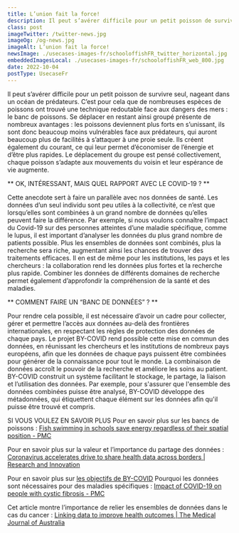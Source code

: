 ```yaml
---
title: L’union fait la force!
description: Il peut s’avérer difficile pour un petit poisson de survivre seul, nageant dans un océan de prédateurs. C’est pour cela que de nombreuses espèces de poissons ont trouvé une technique redoutable face aux dangers des mers - le banc de poissons.
class: post
imageTwitter: /twitter-news.jpg
imageOg: /og-news.jpg
imageAlt: L’union fait la force!
newsImage: ./usecases-images-fr/schooloffishFR_twitter_horizontal.jpg
embeddedImagesLocal: ./usecases-images-fr/schooloffishFR_web_800.jpg
date: 2022-10-04
postType: UsecaseFr
---
```



Il peut s’avérer difficile pour un petit poisson de survivre seul, nageant dans un océan de prédateurs. C’est pour cela que de nombreuses espèces de poissons ont trouvé une technique redoutable face aux dangers des mers : le banc de poissons. Se déplacer en restant ainsi groupé présente de nombreux avantages : les poissons deviennent plus forts en s’unissant, ils sont donc beaucoup moins vulnérables face aux prédateurs, qui auront beaucoup plus de facilités à s’attaquer à une proie seule. Ils créent également du courant, ce qui leur permet d’économiser de l’énergie et d’être plus rapides. Le déplacement du groupe est pensé collectivement, chaque poisson s’adapte aux mouvements du voisin et leur espérance de vie augmente.

** OK, INTÉRESSANT, MAIS QUEL RAPPORT AVEC LE COVID-19 ? **

Cette anecdote sert à faire un parallèle avec nos données de santé. Les données d’un seul individu sont peu utiles à la collectivité, ce n’est que lorsqu’elles sont combinées à un grand nombre de données qu’elles peuvent faire la différence. Par exemple, si nous voulons connaître l’impact du Covid-19 sur des personnes atteintes d’une maladie spécifique, comme le lupus, il est important d’analyser les données du plus grand nombre de patients possible. Plus les ensembles de données sont combinés, plus la recherche sera riche, augmentant ainsi les chances de trouver des traitements efficaces. Il en est de même pour les institutions, les pays et les chercheurs : la collaboration rend les données plus fortes et la recherche plus rapide. Combiner les données de différents domaines de recherche permet également d’approfondir la compréhension de la santé et des maladies. 

** COMMENT FAIRE UN “BANC DE DONNÉES” ? ** 

Pour rendre cela possible, il est nécessaire d’avoir un cadre pour collecter, gérer et permettre l’accès aux données au-delà des frontières internationales, en respectant les règles de protection des données de chaque pays. Le projet BY-COVID rend possible cette mise en commun des données, en réunissant les chercheurs et les institutions de nombreux pays européens, afin que les données de chaque pays puissent être combinées pour générer de la connaissance pour tout le monde. La combinaison de données accroît le pouvoir de la recherche et améliore les soins au patient. BY-COVID construit un système facilitant le stockage, le partage, la liaison et l’utilisation des données. Par exemple, pour s'assurer que l'ensemble des données combinées puisse être analysé, BY-COVID développe des métadonnées, qui étiquettent chaque élément sur les données afin qu'il puisse être trouvé et compris. 

SI VOUS VOULEZ EN SAVOIR PLUS
Pour en savoir plus sur les bancs de poissons : [Fish swimming in schools save energy regardless of their spatial position - PMC ](https://www.ncbi.nlm.nih.gov/pmc/articles/PMC4293471/) 

Pour en savoir plus sur la valeur et l’importance du partage des données : [Coronavirus accelerates drive to share health data across borders | Research and Innovation](https://ec.europa.eu/research-and-innovation/en/horizon-magazine/coronavirus-accelerates-drive-share-health-data-across-borders)

Pour en savoir plus sur [les objectifs de BY-COVID](https://by-covid.org/about/#objectives)
Pourquoi les données sont nécessaires pour des maladies spécifiques : [Impact of COVID-19 on people with cystic fibrosis - PMC](https://www.ncbi.nlm.nih.gov/pmc/articles/PMC7159857/)

Cet article montre l’importance de relier les ensembles de données dans le cas du cancer : [Linking data to improve health outcomes | The Medical Journal of Australia](https://www.mja.com.au/journal/2014/200/7/linking-data-improve-health-outcomes)

